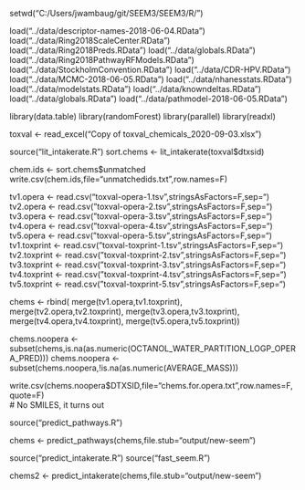 setwd("C:/Users/jwambaug/git/SEEM3/SEEM3/R/")

load("../data/descriptor-names-2018-06-04.RData")
load("../data/Ring2018ScaleCenter.RData")
load("../data/Ring2018Preds.RData")
load("../data/globals.RData")
load("../data/Ring2018PathwayRFModels.RData")
load("../data/StockholmConvention.RData")
load("../data/CDR-HPV.RData")
load("../data/MCMC-2018-06-05.RData")
load("../data/nhanesstats.RData")
load("../data/modelstats.RData")
load("../data/knowndeltas.RData")
load("../data/globals.RData")
load("../data/pathmodel-2018-06-05.RData")

library(data.table)
library(randomForest)
library(parallel)
library(readxl)

toxval <- read_excel("Copy of toxval_chemicals_2020-09-03.xlsx")

source("lit_intakerate.R")
sort.chems <- lit_intakerate(toxval$dtxsid)

chem.ids <- sort.chems$unmatched
write.csv(chem.ids,file="unmatchedids.txt",row.names=F)

tv1.opera <- read.csv("toxval-opera-1.tsv",stringsAsFactors=F,sep="\t")
tv2.opera <- read.csv("toxval-opera-2.tsv",stringsAsFactors=F,sep="\t")
tv3.opera <- read.csv("toxval-opera-3.tsv",stringsAsFactors=F,sep="\t")
tv4.opera <- read.csv("toxval-opera-4.tsv",stringsAsFactors=F,sep="\t")
tv5.opera <- read.csv("toxval-opera-5.tsv",stringsAsFactors=F,sep="\t")
tv1.toxprint <- read.csv("toxval-toxprint-1.tsv",stringsAsFactors=F,sep="\t")
tv2.toxprint <- read.csv("toxval-toxprint-2.tsv",stringsAsFactors=F,sep="\t")
tv3.toxprint <- read.csv("toxval-toxprint-3.tsv",stringsAsFactors=F,sep="\t")
tv4.toxprint <- read.csv("toxval-toxprint-4.tsv",stringsAsFactors=F,sep="\t")
tv5.toxprint <- read.csv("toxval-toxprint-5.tsv",stringsAsFactors=F,sep="\t")

chems <- rbind(
  merge(tv1.opera,tv1.toxprint),
  merge(tv2.opera,tv2.toxprint),
  merge(tv3.opera,tv3.toxprint),
  merge(tv4.opera,tv4.toxprint),
  merge(tv5.opera,tv5.toxprint))
    
chems.noopera <- subset(chems,is.na(as.numeric(OCTANOL_WATER_PARTITION_LOGP_OPERA_PRED)))
chems.noopera <- subset(chems.noopera,!is.na(as.numeric(AVERAGE_MASS)))

write.csv(chems.noopera$DTXSID,file="chems.for.opera.txt",row.names=F,quote=F)    
# No SMILES, it turns out
     
source("predict_pathways.R")

chems <- predict_pathways(chems,file.stub="output/new-seem")

source("predict_intakerate.R")
source("fast_seem.R")

chems2 <- predict_intakerate(chems,file.stub="output/new-seem")

